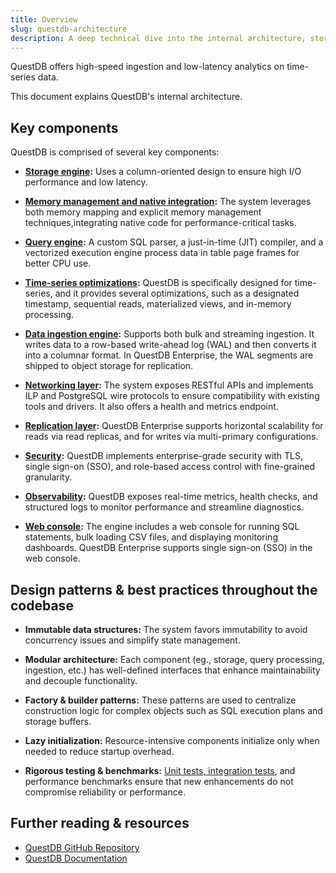 ```yaml
---
title: Overview
slug: questdb-architecture
description: A deep technical dive into the internal architecture, storage engine, query processing, and native integrations of QuestDB.
---
```





QuestDB offers high-speed ingestion and low-latency analytics on time-series data.

<ThreeTierChart />


This document explains QuestDB's internal architecture.

## Key components

QuestDB is comprised of several key components:

- **[Storage engine](/docs/guides/architecture/storage-engine):**
  Uses a column-oriented design to ensure high I/O performance and low latency.

- **[Memory management and native integration](/docs/guides/architecture/memory-management):**
  The system leverages both memory mapping and explicit memory management techniques,integrating native code for performance-critical tasks.

- **[Query engine](/docs/guides/architecture/query-engine):**
  A custom SQL parser, a just-in-time (JIT) compiler, and a vectorized execution engine process
  data in table page frames for better CPU use.

- **[Time-series optimizations](/docs/guides/architecture/time-series-optimizations):**
  QuestDB is specifically designed for time-series, and it provides several optimizations, such as a designated timestamp, sequential reads, materialized views, and in-memory processing.

- **[Data ingestion engine](/docs/guides/architecture/data-ingestion):**
  Supports both bulk and streaming ingestion. It writes data to a row-based write-ahead
  log (WAL) and then converts it into a columnar format. In QuestDB Enterprise, the WAL segments
  are shipped to object storage for replication.

- **[Networking layer](/docs/guides/architecture/networking-layer):**
  The system exposes RESTful APIs and implements ILP and PostgreSQL wire protocols to ensure compatibility with existing tools and drivers. It also offers a health and metrics endpoint.

- **[Replication layer](/docs/guides/architecture/replication-layer):**
  QuestDB Enterprise supports horizontal scalability for reads via read replicas, and for
  writes via multi-primary configurations.

- **[Security](/docs/guides/architecture/security):**
  QuestDB implements enterprise-grade security with TLS, single sign-on (SSO), and role-based access control with
  fine-grained granularity.

- **[Observability](/docs/guides/architecture/observability):**
    QuestDB exposes real-time metrics, health checks, and structured logs to monitor performance and streamline diagnostics.

- **[Web console](/docs/guides/architecture/web-console):**
  The engine includes a web console for running SQL statements, bulk loading CSV files, and displaying monitoring dashboards. QuestDB Enterprise supports single sign-on (SSO) in the web console.


## Design patterns & best practices throughout the codebase

- **Immutable data structures:**
  The system favors immutability to avoid concurrency issues and simplify state
  management.

- **Modular architecture:**
  Each component (eg., storage, query processing, ingestion, etc.) has well-defined interfaces that enhance maintainability and decouple functionality.

- **Factory & builder patterns:**
   These patterns are used to centralize construction logic for complex objects such as SQL execution plans and storage buffers.

- **Lazy initialization:**
  Resource-intensive components initialize only when needed to reduce startup overhead.

- **Rigorous testing & benchmarks:**
  [Unit tests, integration tests](https://github.com/questdb/questdb/tree/master/core/src/test),
  and performance benchmarks ensure that new enhancements do  not compromise
  reliability or performance.

## Further reading & resources

- [QuestDB GitHub Repository](https://github.com/questdb/questdb)
- [QuestDB Documentation](/docs)
